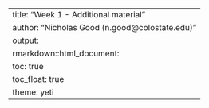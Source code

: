 ---
title: "Week 1 - Additional material"
author: "Nicholas Good (n.good@colostate.edu)"
output:
  rmarkdown::html_document:
    toc: true
    toc_float: true
    theme: yeti
---